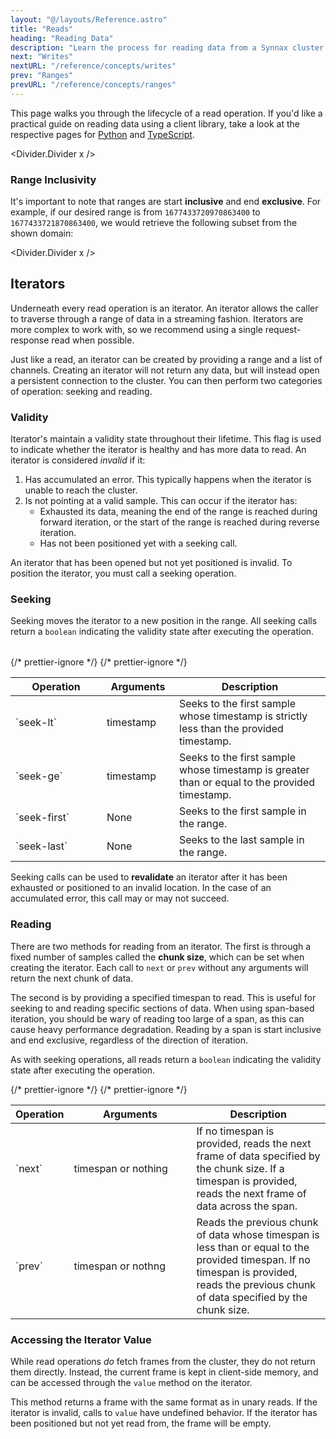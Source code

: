 ```yaml
---
layout: "@/layouts/Reference.astro"
title: "Reads"
heading: "Reading Data"
description: "Learn the process for reading data from a Synnax cluster."
next: "Writes"
nextURL: "/reference/concepts/writes"
prev: "Ranges"
prevURL: "/reference/concepts/ranges"
---
```



This page walks you through the lifecycle of a read operation. If you'd like a practical
guide on reading data using a client library, take a look at the respective pages for
[Python](/reference/python-client/read-data) and
[TypeScript](/reference/typescript-client/read-data).

<Divider.Divider x />

### Range Inclusivity

It's important to note that ranges are start **inclusive** and end **exclusive**. For
example, if our desired range is from `1677433720970863400` to `1677433721870863400`, we
would retrieve the following subset from the shown domain:

<Table
  client:only="react"
  columns={[
    { key: "time" },
    { key: "thermocouple-01" },
    { key: "strain-gauge-01" },
    { key: "pressure-transducer-05" },
  ]}
  highlights={[
    {
      key: "one",
      columns: ["time", "thermocouple-01", "strain-gauge-01", "pressure-transducer-05"],
      color: "var(--pluto-primary-z)",
      rows: { lower: 1, upper: 4 },
    },
  ]}
  data={[
    {
      time: 1677433720770863800,
      "thermocouple-01": 19.2,
      "strain-gauge-01": 350.78,
      "pressure-transducer-05": 19.22,
    },
    {
      time: 1677433720970863400,
      "thermocouple-01": 19.2,
      "strain-gauge-01": 350.78,
      "pressure-transducer-05": 19.22,
    },
    {
      time: 1677433721270868900,
      "thermocouple-01": 19.2,
      "strain-gauge-01": 350.78,
      "pressure-transducer-05": 19.22,
    },
    {
      time: 1677433721470863800,
      "thermocouple-01": 19.2,
      "strain-gauge-01": 350.78,
      "pressure-transducer-05": 19.22,
    },
    {
      time: 1677433721870863400,
      "thermocouple-01": 19.2,
      "strain-gauge-01": 350.78,
      "pressure-transducer-05": 19.22,
    },
  ]}
/>

<Divider.Divider x />

## Iterators

Underneath every read operation is an iterator. An iterator allows the caller to
traverse through a range of data in a streaming fashion. Iterators are more complex to
work with, so we recommend using a single request-response read when possible.

Just like a read, an iterator can be created by providing a range and a list of
channels. Creating an iterator will not return any data, but will instead open a
persistent connection to the cluster. You can then perform two categories of operation:
seeking and reading.

### Validity

Iterator's maintain a validity state throughout their lifetime. This flag is used to
indicate whether the iterator is healthy and has more data to read. An iterator is
considered _invalid_ if it:

1. Has accumulated an error. This typically happens when the iterator is unable to reach
   the cluster.
2. Is not pointing at a valid sample. This can occur if the iterator has:
   - Exhausted its data, meaning the end of the range is reached during forward
     iteration, or the start of the range is reached during reverse iteration.
   - Has not been positioned yet with a seeking call.

An iterator that has been opened but not yet positioned is invalid. To position the
iterator, you must call a seeking operation.

### Seeking

Seeking moves the iterator to a new position in the range. All seeking calls return a
`boolean` indicating the validity state after executing the operation.

<table>
  <thead>
    <tr>
      <th style="width: 130px;">Operation</th>
      <th style="width: 100px;">Arguments</th>
      <th>Description</th>
    </tr>
  </thead>
  <tbody>
    <tr>
      <td>`seek-lt`</td>
      <td>timestamp</td>
      {/* prettier-ignore */}
      <td>Seeks to the first sample whose timestamp is strictly less than the
                provided timestamp.</td>
    </tr>
    <tr>
      <td>`seek-ge`</td>
      <td>timestamp</td>
      {/* prettier-ignore */}
      <td>Seeks to the first sample whose timestamp is greater than or equal to
            the provided timestamp.</td>
    </tr>
    <tr>
      <td>`seek-first`</td>
      <td>None</td>
      <td>Seeks to the first sample in the range.</td>
    </tr>
    <tr>
      <td>`seek-last`</td>
      <td>None</td>
      <td>Seeks to the last sample in the range.</td>
    </tr>
  </tbody>
</table>

Seeking calls can be used to **revalidate** an iterator after it has been exhausted or
positioned to an invalid location. In the case of an accumulated error, this call may or
may not succeed.

### Reading

There are two methods for reading from an iterator. The first is through a fixed number
of samples called the **chunk size**, which can be set when creating the iterator. Each
call to `next` or `prev` without any arguments will return the next chunk of data.

The second is by providing a specified timespan to read. This is useful for seeking to
and reading specific sections of data. When using span-based iteration, you should be
wary of reading too large of a span, as this can cause heavy performance degradation.
Reading by a span is start inclusive and end exclusive, regardless of the direction of
iteration.

As with seeking operations, all reads return a `boolean` indicating the validity state
after executing the operation.

<table>
  <thead>
    <tr>
      <th>Operation</th>
      <th style="width: 180px;">Arguments</th>
      <th>Description</th>
    </tr>
  </thead>
  <tbody>
    <tr>
      <td>`next`</td>
      <td>timespan or nothing</td>
      {/* prettier-ignore */}
      <td>If no timespan is provided, reads the next frame of data specified by
                the chunk size. If a timespan is provided, reads the next frame of data
                across the span.</td>
    </tr>
    <tr>
      <td>`prev`</td>
      <td>timespan or nothng</td>
      {/* prettier-ignore */}
      <td>Reads the previous chunk of data whose timespan is less than or equal to
                the provided timespan. If no timespan is provided, reads the previous
                chunk of data specified by the chunk size.</td>
    </tr>
  </tbody>
</table>

### Accessing the Iterator Value

While read operations _do_ fetch frames from the cluster, they do not return them
directly. Instead, the current frame is kept in client-side memory, and can be accessed
through the `value` method on the iterator.

This method returns a frame with the same format as in unary reads. If the iterator is
invalid, calls to `value` have undefined behavior. If the iterator has been positioned
but not yet read from, the frame will be empty.
